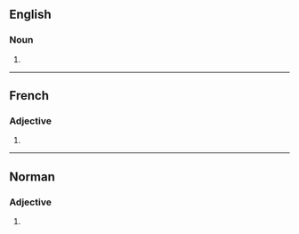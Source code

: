 ==English==

===Noun===
{{head|en|noun form}}

# {{plural of|gourmand|lang=en}}

----

==French==

===Adjective===
{{head|fr|adjective form}}

# {{masculine plural of|gourmand|lang=fr}}

----

==Norman==

===Adjective===
{{nrf-adj-form|m-p}}

# {{masculine plural of|gourmand||greedy|lang=nrf}}